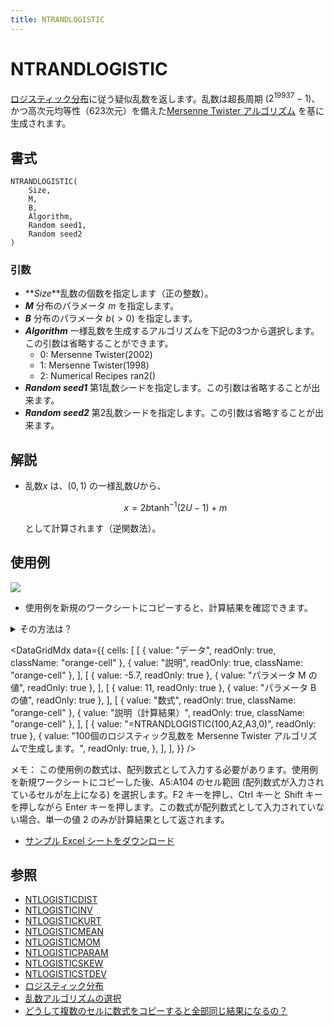 ```yaml
---
title: NTRANDLOGISTIC
---
```



# NTRANDLOGISTIC

[ロジスティック分布](../../../05-gallery-of-distributions/logistic-distribution.mdx)に従う疑似乱数を返します。乱数は超長周期 ($2^{19937}-1$)、 かつ高次元均等性（623次元）を備えた[Mersenne Twister アルゴリズム](/docs/glossary#mersenne-twister-algorithm) を基に生成されます。

## 書式

```excel
NTRANDLOGISTIC(
    Size,
    M,
    B,
    Algorithm,
    Random seed1,
    Random seed2
)
```

### 引数

- **_Size_**乱数の個数を指定します（正の整数）。
- **_M_** 分布のパラメータ $m$ を指定します。
- **_B_** 分布のパラメータ $b(>0)$ を指定します。
- **_Algorithm_** 一様乱数を生成するアルゴリズムを下記の3つから選択します。この引数は省略することができます。
  - 0: Mersenne Twister(2002)
  - 1: Mersenne Twister(1998)
  - 2: Numerical Recipes ran2()
- **_Random seed1_** 第1乱数シードを指定します。この引数は省略することが出来ます。
- **_Random seed2_** 第2乱数シードを指定します。この引数は省略することが出来ます。

## 解説

- 乱数$x$ は、$(0,1)$ の一様乱数$U$から、

  $$
  x=2b\tanh^{-1}(2U-1)+m
  $$

  として計算されます（逆関数法）。

## 使用例

![](./../../../assets/functions/histogram/histogramLogistic.jpg)

- 使用例を新規のワークシートにコピーすると、計算結果を確認できます。

<details>
<summary>その方法は？</summary>

1.  新しいブックまたはワークシートを作成します。
2.  ヘルプ トピックにある使用例を選択します（行番号および列番号を除く）。

    ![Selecting an example from Help](./../../../assets/functions/HowToCopy.png)

    ヘルプから使用例を選択する

3.  Ctrl キーを押しながら C キーを押します。
4.  ワークシートのセル A1 を選択し、Ctrl キーを押しながら V キーを押します。
5.  計算結果と結果を返す数式の表示を切り替えるには、Ctrl キーを押しながら ` (アクサン グラーブ) キーを押すか、または [ツール] メニューの [ワークシート分析] をポイントし、[ワークシート分析モード] をクリックします。

</details>

<DataGridMdx
  data={{
    cells: [
      [
        { value: "データ", readOnly: true, className: "orange-cell" },
        { value: "説明", readOnly: true, className: "orange-cell" },
      ],
      [
        { value: -5.7, readOnly: true },
        { value: "パラメータ M の値", readOnly: true },
      ],
      [
        { value: 11, readOnly: true },
        { value: "パラメータ B の値", readOnly: true },
      ],
      [
        { value: "数式", readOnly: true, className: "orange-cell" },
        { value: "説明（計算結果）", readOnly: true, className: "orange-cell" },
      ],
      [
        { value: "=NTRANDLOGISTIC(100,A2,A3,0)", readOnly: true },
        {
          value:
            "100個のロジスティック乱数を Mersenne Twister アルゴリズムで生成します。",
          readOnly: true,
        },
      ],
    ],
  }}
/>

メモ： この使用例の数式は、配列数式として入力する必要があります。使用例を新規ワークシートにコピーした後、A5:A104 のセル範囲 (配列数式が入力されているセルが左上になる) を選択します。F2 キーを押し、Ctrl キーと Shift キーを押しながら Enter キーを押します。この数式が配列数式として入力されていない場合、単一の値 2 のみが計算結果として返されます。

- [サンプル Excel シートをダウンロード](./../../../assets/NtRand1.zip)

## 参照

- [NTLOGISTICDIST](../../02-distribution-functions/055-ntlogisticdist.mdx)
- [NTLOGISTICINV](../../02-distribution-functions/056-ntlogisticinv.mdx)
- [NTLOGISTICKURT](../../02-distribution-functions/057-ntlogistickurt.mdx)
- [NTLOGISTICMEAN](../../02-distribution-functions/058-ntlogisticmean.mdx)
- [NTLOGISTICMOM](../../02-distribution-functions/059-ntlogisticmom.mdx)
- [NTLOGISTICPARAM](../../02-distribution-functions/060-ntlogisticparam.mdx)
- [NTLOGISTICSKEW](../../02-distribution-functions/061-ntlogisticskew.mdx)
- [NTLOGISTICSTDEV](../../02-distribution-functions/062-ntlogisticstdev.mdx)
- [ロジスティック分布](../../../05-gallery-of-distributions/logistic-distribution.mdx)
- [乱数アルゴリズムの選択](/docs/glossary#choice-of-the-random-number-generator-algorithm)
- [どうして複数のセルに数式をコピーすると全部同じ結果になるの？](/docs/faq#why-i-always-see-the-same-result-even-if-i-input-formula-into-multiple-cell)
